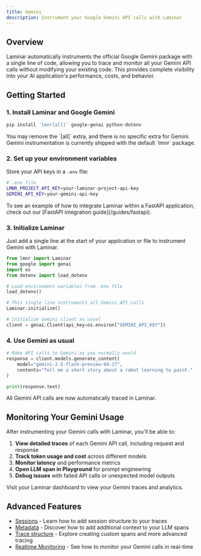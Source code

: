 ```yaml
---
title: Gemini
description: Instrument your Google Gemini API calls with Laminar
---
```


## Overview

Laminar automatically instruments the official Google Gemini package with a single line of code, allowing you to trace and monitor all your Gemini API calls without modifying your existing code. This provides complete visibility into your AI application's performance, costs, and behavior.

## Getting Started

### 1. Install Laminar and Google Gemini

```bash
pip install 'lmnr[all]' google-genai python-dotenv
```

<Note>
You may remove the `[all]` extra, and there is no specific extra for Gemini.
Gemini instrumentation is currently shipped with the default `lmnr` package.
</Note>

### 2. Set up your environment variables

Store your API keys in a `.env` file:

```bash
# .env file
LMNR_PROJECT_API_KEY=your-laminar-project-api-key
GEMINI_API_KEY=your-gemini-api-key
```

<Note>
To see an example of how to integrate Laminar within a FastAPI application, check out our [FastAPI integration guide](/guides/fastapi).
</Note>

### 3. Initialize Laminar

Just add a single line at the start of your application or file to instrument Gemini with Laminar.

```python
from lmnr import Laminar
from google import genai
import os
from dotenv import load_dotenv

# Load environment variables from .env file
load_dotenv()

# This single line instruments all Gemini API calls
Laminar.initialize()

# Initialize Gemini client as usual
client = genai.Client(api_key=os.environ["GEMINI_API_KEY"])
```

### 4. Use Gemini as usual

```python
# Make API calls to Gemini as you normally would
response = client.models.generate_content(
    model="gemini-2.5-flash-preview-04-17",
    contents="Tell me a short story about a robot learning to paint."
)

print(response.text)
```

All Gemini API calls are now automatically traced in Laminar.

## Monitoring Your Gemini Usage

After instrumenting your Gemini calls with Laminar, you'll be able to:

1. **View detailed traces** of each Gemini API call, including request and response
2. **Track token usage and cost** across different models
3. **Monitor latency** and performance metrics
4. **Open LLM span in Playground** for prompt engineering
5. **Debug issues** with failed API calls or unexpected model outputs

Visit your Laminar dashboard to view your Gemini traces and analytics.

## Advanced Features

- [Sessions](/tracing/manual-instrumentation#sessions) - Learn how to add session structure to your traces
- [Metadata](/tracing/metadata) - Discover how to add additional context to your LLM spans
- [Trace structure](/tracing/structure) - Explore creating custom spans and more advanced tracing
- [Realtime Monitoring](/tracing/realtime) - See how to monitor your Gemini calls in real-time
